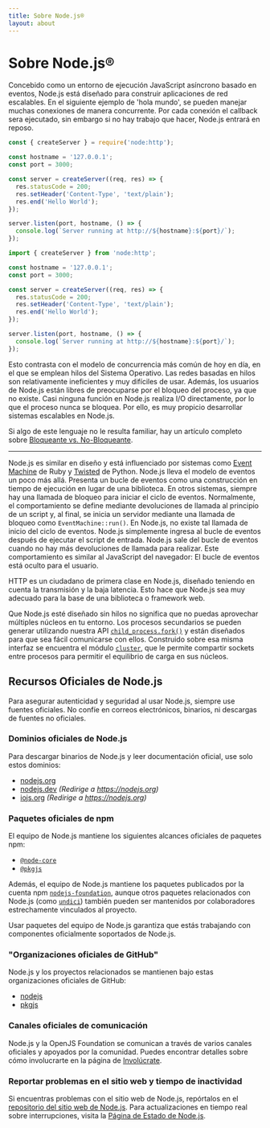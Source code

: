 ```yaml
---
title: Sobre Node.js®
layout: about
---
```


# Sobre Node.js®

Concebido como un entorno de ejecución JavaScript asíncrono basado en eventos, Node.js está diseñado para construir aplicaciones de red escalables. En el siguiente ejemplo de 'hola mundo', se pueden manejar muchas conexiones de manera concurrente. Por cada conexión el callback sera ejecutado, sin embargo si no hay trabajo que hacer, Node.js entrará en reposo.

```cjs
const { createServer } = require('node:http');

const hostname = '127.0.0.1';
const port = 3000;

const server = createServer((req, res) => {
  res.statusCode = 200;
  res.setHeader('Content-Type', 'text/plain');
  res.end('Hello World');
});

server.listen(port, hostname, () => {
  console.log(`Server running at http://${hostname}:${port}/`);
});
```

```mjs
import { createServer } from 'node:http';

const hostname = '127.0.0.1';
const port = 3000;

const server = createServer((req, res) => {
  res.statusCode = 200;
  res.setHeader('Content-Type', 'text/plain');
  res.end('Hello World');
});

server.listen(port, hostname, () => {
  console.log(`Server running at http://${hostname}:${port}/`);
});
```

Esto contrasta con el modelo de concurrencia más común de hoy en día, en el que se emplean hilos del Sistema Operativo. Las redes basadas en hilos son relativamente ineficientes y muy difíciles de usar. Además, los usuarios de Node.js están libres de preocuparse por el bloqueo del proceso, ya que no existe. Casi ninguna función en Node.js realiza I/O directamente, por lo que el proceso nunca se bloquea. Por ello, es muy propicio desarrollar sistemas escalables en Node.js.

Si algo de este lenguaje no le resulta familiar, hay un artículo completo sobre [Bloqueante vs. No-Bloqueante](/learn/asynchronous-work/overview-of-blocking-vs-non-blocking).

---

Node.js es similar en diseño y está influenciado por sistemas como [Event Machine](https://github.com/eventmachine/eventmachine) de Ruby y [Twisted](https://twisted.org/) de Python. Node.js lleva el modelo de eventos un poco más allá. Presenta un bucle de eventos como una construcción en tiempo de ejecución en lugar de una biblioteca. En otros sistemas, siempre hay una llamada de bloqueo para iniciar el ciclo de eventos.
Normalmente, el comportamiento se define mediante devoluciones de llamada al principio de un script y, al final, se inicia un servidor mediante una llamada de bloqueo como `EventMachine::run()`.
En Node.js, no existe tal llamada de inicio del ciclo de eventos. Node.js simplemente ingresa al bucle de eventos después de ejecutar el script de entrada. Node.js sale del bucle de eventos cuando no hay más devoluciones de llamada para realizar. Este comportamiento es similar al JavaScript del navegador: El bucle de eventos está oculto para el usuario.

HTTP es un ciudadano de primera clase en Node.js, diseñado teniendo en cuenta la transmisión y la baja latencia. Esto hace que Node.js sea muy adecuado para la base de una biblioteca o framework web.

Que Node.js esté diseñado sin hilos no significa que no puedas aprovechar múltiples núcleos en tu entorno. Los procesos secundarios se pueden generar utilizando nuestra API [`child_process.fork()`](https://nodejs.org/api/child_process.html) y están diseñados para que sea fácil comunicarse con ellos. Construido sobre esa misma interfaz se encuentra el módulo [`cluster`](https://nodejs.org/api/cluster.html), que le permite compartir sockets entre procesos para permitir el equilibrio de carga en sus núcleos.

## Recursos Oficiales de Node.js

Para asegurar autenticidad y seguridad al usar Node.js, siempre use fuentes oficiales. No confíe en correos electrónicos, binarios, ni descargas de fuentes no oficiales.

### Dominios oficiales de Node.js

Para descargar binarios de Node.js y leer documentación oficial, use solo estos dominios:

- [nodejs.org](https://nodejs.org)
- [nodejs.dev](https://nodejs.dev) _(Redirige a https://nodejs.org)_
- [iojs.org](https://iojs.org) _(Redirige a https://nodejs.org)_

### Paquetes oficiales de npm

El equipo de Node.js mantiene los siguientes alcances oficiales de paquetes npm:

- [`@node-core`](https://npmjs.com/~node-core)
- [`@pkgjs`](https://npmjs.com/~pkgjs)

Además, el equipo de Node.js mantiene los paquetes publicados por la cuenta npm [`nodejs-foundation`](https://npmjs.com/~nodejs-foundation), aunque otros paquetes relacionados con Node.js (como [`undici`](https://www.npmjs.com/package/undici)) también pueden ser mantenidos por colaboradores estrechamente vinculados al proyecto.

Usar paquetes del equipo de Node.js garantiza que estás trabajando con componentes oficialmente soportados de Node.js.

### "Organizaciones oficiales de GitHub"

Node.js y los proyectos relacionados se mantienen bajo estas organizaciones oficiales de GitHub:

- [nodejs](https://github.com/nodejs)
- [pkgjs](https://github.com/pkgjs)

### Canales oficiales de comunicación

Node.js y la OpenJS Foundation se comunican a través de varios canales oficiales y apoyados por la comunidad. Puedes encontrar detalles sobre cómo involucrarte en la página de [Involúcrate](https://nodejs.org/en/about/get-involved).

### Reportar problemas en el sitio web y tiempo de inactividad

Si encuentras problemas con el sitio web de Node.js, repórtalos en el [repositorio del sitio web de Node.js](https://github.com/nodejs/nodejs.org/issues).
Para actualizaciones en tiempo real sobre interrupciones, visita la [Página de Estado de Node.js](https://status.nodejs.org).
